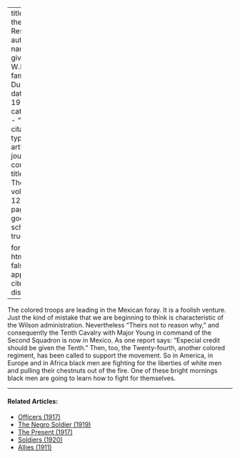 
---
title: 'To the Rescue'
author:
  - name:
      given: W.E.B.
      family: Du Bois
date: May 1916
categories: 
  - ""
citation: 
  type: article-journal
  container-title: The Crisis
  volume: 12
  issue: 1
  page: 31
google-scholar: true

format:
  html:
    toc: false
    appendix-cite-as: display
---



The colored troops are leading in the Mexican foray. It is a foolish venture. Just the kind of mistake that we are beginning to think is characteristic of the Wilson administration. Nevertheless "Theirs not to reason why," and consequently the Tenth Cavalry with Major Young in command of the Second Squadron is now in Mexico. As one report says: "Especial credit should be given the Tenth." Then, too, the Twenty-fourth, another colored regiment, has been called to support the movement. So in America, in Europe and in Africa black men are fighting for the liberties of white men and pulling their chestnuts out of the fire. One of these bright mornings black men are going to learn how to fight for themselves.

<!-- Similar articles start here -->
<div  class="clear-wrap"></div>
<hr>
#### Related Articles:

* [Officers (1917)](/Volumes/14/02/officers.html)
* [The Negro Soldier (1919)](/Volumes/19/02/negro_soldier.html)
* [The Present (1917)](/Volumes/14/04/present.html)
* [Soldiers (1920)](/Volumes/20/03/soldiers.html)
* [Allies (1911)](/Volumes/02/03/allies.html)

<!-- Similar articles end here -->